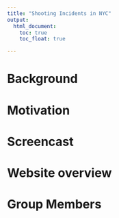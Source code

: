 ```yaml
---
title: "Shooting Incidents in NYC"
output: 
  html_document:
    toc: true
    toc_float: true

---
```

# Background

# Motivation

# Screencast

# Website overview

# Group Members






